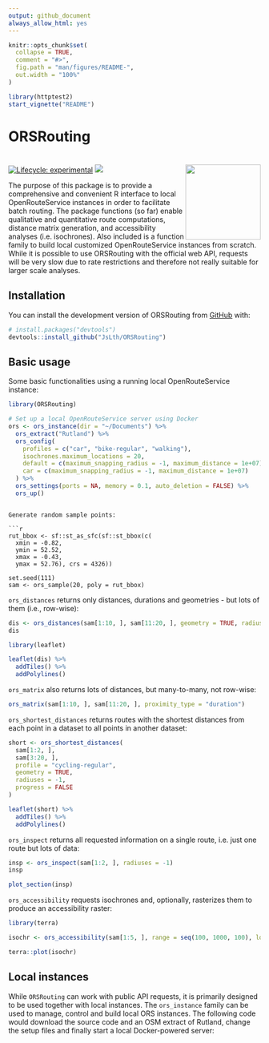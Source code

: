 ```yaml
---
output: github_document
always_allow_html: yes
---
```


<!-- README.md is generated from README.Rmd. Please edit that file -->

```r
knitr::opts_chunk$set(
  collapse = TRUE,
  comment = "#>",
  fig.path = "man/figures/README-",
  out.width = "100%"
)
```

```r
library(httptest2)
start_vignette("README")
```

# ORSRouting

# <img src="inst/figures/orsr_sticker.png" width = "150" align="right" />

<!-- badges: start -->
[![Lifecycle: experimental](https://img.shields.io/badge/lifecycle-maturing-blue.svg)](https://lifecycle.r-lib.org/articles/stages.html#maturing)
[![](https://www.r-pkg.org/badges/version/ORSRouting)](https://cran.r-project.org/package=ORSRouting)
<!-- badges: end -->

The purpose of this package is to provide a comprehensive and convenient R interface to local OpenRouteService instances in order to facilitate batch routing. The package functions (so far) enable qualitative and quantitative route computations, distance matrix generation, and accessibility analyses (i.e. isochrones). Also included is a function family to build local customized OpenRouteService instances from scratch. While it is possible to use ORSRouting with the official web API, requests will be very slow due to rate restrictions and therefore not really suitable for larger scale analyses.

## Installation

You can install the development version of ORSRouting from [GitHub](https://github.com/) with:

``` r
# install.packages("devtools")
devtools::install_github("JsLth/ORSRouting")
```

## Basic usage

Some basic functionalities using a running local OpenRouteService instance:

```r
library(ORSRouting)

# Set up a local OpenRouteService server using Docker
ors <- ors_instance(dir = "~/Documents") %>%
  ors_extract("Rutland") %>%
  ors_config(
    profiles = c("car", "bike-regular", "walking"),
    isochrones.maximum_locations = 20,
    default = c(maximum_snapping_radius = -1, maximum_distance = 1e+07),
    car = c(maximum_snapping_radius = -1, maximum_distance = 1e+07)
  ) %>%
  ors_settings(ports = NA, memory = 0.1, auto_deletion = FALSE) %>%
  ors_up()
```
```

Generate random sample points:

```r
rut_bbox <- sf::st_as_sfc(sf::st_bbox(c(
  xmin = -0.82,
  ymin = 52.52,
  xmax = -0.43,
  ymax = 52.76), crs = 4326))

set.seed(111)
sam <- ors_sample(20, poly = rut_bbox)
```

`ors_distances` returns only distances, durations and geometries - but lots of them (i.e., row-wise):

```r
dis <- ors_distances(sam[1:10, ], sam[11:20, ], geometry = TRUE, radiuses = -1)
dis
```

```r
library(leaflet)

leaflet(dis) %>%
  addTiles() %>%
  addPolylines()
```


`ors_matrix` also returns lots of distances, but many-to-many, not row-wise:

```r
ors_matrix(sam[1:10, ], sam[11:20, ], proximity_type = "duration")
```

`ors_shortest_distances` returns routes with the shortest distances from each point in a dataset to all points in another dataset:

```r
short <- ors_shortest_distances(
  sam[1:2, ],
  sam[3:20, ],
  profile = "cycling-regular",
  geometry = TRUE,
  radiuses = -1,
  progress = FALSE
)
```

```r
leaflet(short) %>%
  addTiles() %>%
  addPolylines()
```


`ors_inspect` returns all requested information on a single route, i.e. just one route but lots of data:

```r
insp <- ors_inspect(sam[1:2, ], radiuses = -1)
insp
```

```r
plot_section(insp)
```


`ors_accessibility` requests isochrones and, optionally, rasterizes them to produce an accessibility raster:

```r
library(terra)

isochr <- ors_accessibility(sam[1:5, ], range = seq(100, 1000, 100), location_type = "destination", rasterize = TRUE)

terra::plot(isochr)
```

## Local instances

While `ORSRouting` can work with public API requests, it is primarily designed to be used together with local instances. The `ors_instance` family can be used to manage, control and build local ORS instances. The following code would download the source code and an OSM extract of Rutland, change the setup files and finally start a local Docker-powered server:



